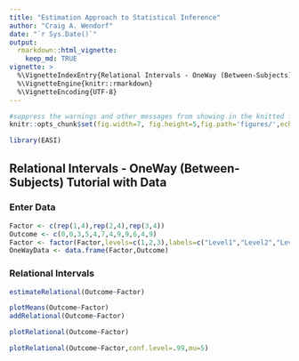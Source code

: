 ```yaml
---
title: "Estimation Approach to Statistical Inference"
author: "Craig A. Wendorf"
date: "`r Sys.Date()`"
output: 
  rmarkdown::html_vignette:
    keep_md: TRUE
vignette: >
  %\VignetteIndexEntry{Relational Intervals - OneWay (Between-Subjects) Tutorial with Data}
  %\VignetteEngine{knitr::rmarkdown}
  %\VignetteEncoding{UTF-8}
---
```


```r
#suppress the warnings and other messages from showing in the knitted file.
knitr::opts_chunk$set(fig.width=7, fig.height=5,fig.path='figures/',echo=TRUE,warning=FALSE,message=FALSE)
```

```r
library(EASI)
```

## Relational Intervals - OneWay (Between-Subjects) Tutorial with Data

### Enter Data

```r
Factor <- c(rep(1,4),rep(2,4),rep(3,4))
Outcome <- c(0,0,3,5,4,7,4,9,9,6,4,9)
Factor <- factor(Factor,levels=c(1,2,3),labels=c("Level1","Level2","Level3"))
OneWayData <- data.frame(Factor,Outcome)
```

### Relational Intervals

```r
estimateRelational(Outcome~Factor)
```

```r
plotMeans(Outcome~Factor)
addRelational(Outcome~Factor)
```

```r
plotRelational(Outcome~Factor)
```

```r
plotRelational(Outcome~Factor,conf.level=.99,mu=5)
```

